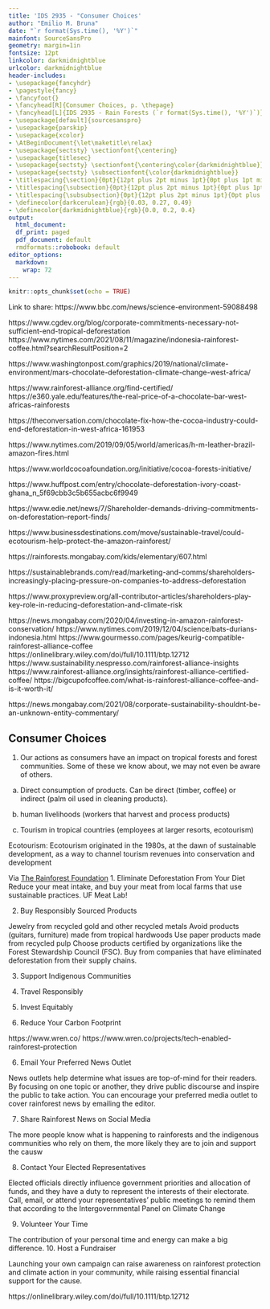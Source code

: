 ```yaml
---
title: 'IDS 2935 - "Consumer Choices'
author: "Emilio M. Bruna"
date: "`r format(Sys.time(), '%Y')`"
mainfont: SourceSansPro
geometry: margin=1in
fontsize: 12pt
linkcolor: darkmidnightblue
urlcolor: darkmidnightblue
header-includes:
- \usepackage{fancyhdr}
- \pagestyle{fancy}
- \fancyfoot{}
- \fancyhead[R]{Consumer Choices, p. \thepage}
- \fancyhead[L]{IDS 2935 - Rain Forests (`r format(Sys.time(), '%Y')`)}
- \usepackage[default]{sourcesanspro}
- \usepackage{parskip}
- \usepackage{xcolor}
- \AtBeginDocument{\let\maketitle\relax}
- \usepackage{sectsty} \sectionfont{\centering}
- \usepackage{titlesec}
- \usepackage{sectsty} \sectionfont{\centering\color{darkmidnightblue}}
- \usepackage{sectsty} \subsectionfont{\color{darkmidnightblue}}
- \titlespacing{\section}{0pt}{12pt plus 2pt minus 1pt}{0pt plus 1pt minus 1pt}
- \titlespacing{\subsection}{0pt}{12pt plus 2pt minus 1pt}{0pt plus 1pt minus 1pt}
- \titlespacing{\subsubsection}{0pt}{12pt plus 2pt minus 1pt}{0pt plus 1pt minus 1pt}
- \definecolor{darkcerulean}{rgb}{0.03, 0.27, 0.49}
- \definecolor{darkmidnightblue}{rgb}{0.0, 0.2, 0.4}
output:
  html_document:
  df_print: paged
  pdf_document: default
  rmdformats::robobook: default
editor_options: 
  markdown: 
    wrap: 72
---
```


```r
knitr::opts_chunk$set(echo = TRUE)
```


Link to share:  https://www.bbc.com/news/science-environment-59088498 



https://www.cgdev.org/blog/corporate-commitments-necessary-not-sufficient-end-tropical-deforestation
https://www.nytimes.com/2021/08/11/magazine/indonesia-rainforest-coffee.html?searchResultPosition=2

https://www.washingtonpost.com/graphics/2019/national/climate-environment/mars-chocolate-deforestation-climate-change-west-africa/

https://www.rainforest-alliance.org/find-certified/
https://e360.yale.edu/features/the-real-price-of-a-chocolate-bar-west-africas-rainforests

https://theconversation.com/chocolate-fix-how-the-cocoa-industry-could-end-deforestation-in-west-africa-161953

https://www.nytimes.com/2019/09/05/world/americas/h-m-leather-brazil-amazon-fires.html

https://www.worldcocoafoundation.org/initiative/cocoa-forests-initiative/

https://www.huffpost.com/entry/chocolate-deforestation-ivory-coast-ghana_n_5f69cbb3c5b655acbc6f9949

https://www.edie.net/news/7/Shareholder-demands-driving-commitments-on-deforestation--report-finds/

https://www.businessdestinations.com/move/sustainable-travel/could-ecotourism-help-protect-the-amazon-rainforest/ 

https://rainforests.mongabay.com/kids/elementary/607.html


https://sustainablebrands.com/read/marketing-and-comms/shareholders-increasingly-placing-pressure-on-companies-to-address-deforestation

https://www.proxypreview.org/all-contributor-articles/shareholders-play-key-role-in-reducing-deforestation-and-climate-risk

https://news.mongabay.com/2020/04/investing-in-amazon-rainforest-conservation/
https://www.nytimes.com/2019/12/04/science/bats-durians-indonesia.html
https://www.gourmesso.com/pages/keurig-compatible-rainforest-alliance-coffee
https://onlinelibrary.wiley.com/doi/full/10.1111/btp.12712
https://www.sustainability.nespresso.com/rainforest-alliance-insights
https://www.rainforest-alliance.org/insights/rainforest-alliance-certified-coffee/
https://bigcupofcoffee.com/what-is-rainforest-alliance-coffee-and-is-it-worth-it/

https://news.mongabay.com/2021/08/corporate-sustainability-shouldnt-be-an-unknown-entity-commentary/


## Consumer Choices

1. Our actions as consumers have an impact on tropical forests and forest communities.  Some of these we know about, we may not even be aware of others. 

a) Direct consumption of products. Can be direct (timber, coffee) or indirect (palm oil used in cleaning products).

b) human livelihoods (workers that harvest and process products)

c) Tourism in tropical countries (employees at larger resorts, ecotourism)


Ecotourism: Ecotourism originated in the 1980s, at the dawn of sustainable development, as a way to channel tourism revenues into conservation and development


Via [The Rainforest Foundation](https://rainforestfoundation.org/engage/10-things-you-can-do/)
1. Eliminate Deforestation From Your Diet
 Reduce your meat intake, and buy your meat from local farms that use sustainable practices. UF Meat Lab!
 
2. Buy Responsibly Sourced Products
 
Jewelry from recycled gold and other recycled metals 
Avoid products (guitars, furniture) made from tropical hardwoods
Use paper products made from recycled pulp
Choose products certified by organizations like the Forest Stewardship Council (FSC). 
Buy from companies that have eliminated deforestation from their supply chains.

3. Support Indigenous Communities

4. Travel Responsibly

6. Invest Equitably

5. Reduce Your Carbon Footprint

https://www.wren.co/
https://www.wren.co/projects/tech-enabled-rainforest-protection 





6. Email Your Preferred News Outlet

News outlets help determine what issues are top-of-mind for their readers. By focusing on one topic or another, they drive public discourse and inspire the public to take action. You can encourage your preferred media outlet to cover rainforest news by emailing the editor.





7. Share Rainforest News on Social Media

The more people know what is happening to rainforests and the indigenous communities who rely on them, the more likely they are to join and support the causw

8. Contact Your Elected Representatives

Elected officials directly influence government priorities and allocation of funds, and they have a duty to represent the interests of their electorate. Call, email, or attend your representatives’ public meetings to remind them that according to the Intergovernmental Panel on Climate Change

9. Volunteer Your Time

The contribution of your personal time and energy can make a big difference. 
10. Host a Fundraiser

Launching your own campaign can raise awareness on rainforest protection and climate action in your community, while raising essential financial support for the cause.


https://onlinelibrary.wiley.com/doi/full/10.1111/btp.12712
